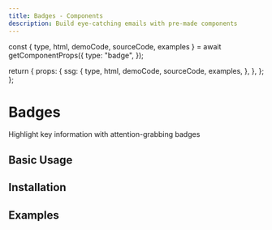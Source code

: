 ```yaml
---
title: Badges - Components
description: Build eye-catching emails with pre-made components
---
```



  const { type, html, demoCode, sourceCode, examples } =
    await getComponentProps({
      type: "badge",
    });

  return {
    props: {
      ssg: {
        type,
        html,
        demoCode,
        sourceCode,
        examples,
      },
    },
  };
};

# Badges

Highlight key information with attention-grabbing badges

## Basic Usage

<BasicUsage />

## Installation

<Installation cli="badge" />

## Examples

<Examples />
